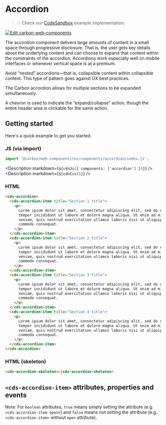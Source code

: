 
# Accordion

> 💡 Check our
> [CodeSandbox](https://codesandbox.io/s/github/carbon-design-system/carbon-for-ibm-dotcom/tree/feat/cwc-v2/packages/carbon-web-components/examples/codesandbox/basic/components/accordion)
> example implementation.

[![Edit carbon-web-components](https://codesandbox.io/static/img/play-codesandbox.svg)](https://codesandbox.io/s/github/carbon-design-system/carbon-for-ibm-dotcom/tree/feat/cwc-v2/packages/carbon-web-components/examples/codesandbox/basic/components/accordion)

The accordion component delivers large amounts of content in a small space
through progressive disclosure. That is, the user gets key details about the
underlying content and can choose to expand that content within the constraints
of the accordion. Accordions work especially well on mobile interfaces or
whenever vertical space is at a premium.

Avoid “nested” accordions—that is, collapsible content within collapsible
content. This type of pattern goes against UX best practices.

The Carbon accordion allows for multiple sections to be expanded simultaneously.

A chevron is used to indicate the “expand/collapse” action, though the entire
header area is clickable for the same action.

## Getting started

Here's a quick example to get you started.

### JS (via import)

```javascript
import '@carbon/web-components/es/components/accordion/index.js';
```

<Description markdown={`${cdnJs({ components: ['accordion'] })}`} />
<Description markdown={`${cdnCss()}`} />

### HTML

```html
<cds-accordion>
  <cds-accordion-item title="Section 1 title">
    <p>
      Lorem ipsum dolor sit amet, consectetur adipiscing elit, sed do eiusmod
      tempor incididunt ut labore et dolore magna aliqua. Ut enim ad minim
      veniam, quis nostrud exercitation ullamco laboris nisi ut aliquip ex ea
      commodo consequat.
    </p>
  </cds-accordion-item>
  <cds-accordion-item title="Section 2 title">
    <p>
      Lorem ipsum dolor sit amet, consectetur adipiscing elit, sed do eiusmod
      tempor incididunt ut labore et dolore magna aliqua. Ut enim ad minim
      veniam, quis nostrud exercitation ullamco laboris nisi ut aliquip ex ea
      commodo consequat.
    </p>
  </cds-accordion-item>
  <cds-accordion-item title="Section 3 title">
    <p>
      Lorem ipsum dolor sit amet, consectetur adipiscing elit, sed do eiusmod
      tempor incididunt ut labore et dolore magna aliqua. Ut enim ad minim
      veniam, quis nostrud exercitation ullamco laboris nisi ut aliquip ex ea
      commodo consequat.
    </p>
  </cds-accordion-item>
  <cds-accordion-item title="Section 4 title">
    <p>
      Lorem ipsum dolor sit amet, consectetur adipiscing elit, sed do eiusmod
      tempor incididunt ut labore et dolore magna aliqua. Ut enim ad minim
      veniam, quis nostrud exercitation ullamco laboris nisi ut aliquip ex ea
      commodo consequat.
    </p>
  </cds-accordion-item>
</cds-accordion>
```

### HTML (skeleton)

```html
<cds-accordion-skeleton></cds-accordion-skeleton>
```

## `<cds-accordion-item>` attributes, properties and events

Note: For `boolean` attributes, `true` means simply setting the attribute (e.g.
`<cds-accordion-item open>`) and `false` means not setting the attribute (e.g.
`<cds-accordion-item>` without `open` attribute).

<Props of="cds-accordion-item" />
